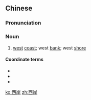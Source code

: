 ==Chinese==
{{zh-forms}}

===Pronunciation===
{{zh-pron
|m=xī'àn
|c=sai1 ngon6
|h=pfs=sî-ngan
|mn=sai-hōaⁿ
|cat=n
}}

===Noun===
{{zh-noun}}

# [[west]] [[coast]]; west [[bank]]; west [[shore]]

====Coordinate terms====
* {{zh-l|北岸}}
* {{zh-l|東岸}}
* {{zh-l|南岸}}

[[ko:西岸]]
[[zh:西岸]]